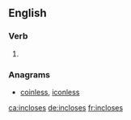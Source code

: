 ==English==

===Verb===
{{head|en|verb form}}

# {{en-third-person singular of|inclose}}

===Anagrams===
* [[coinless#English|coinless]], [[iconless#English|iconless]]

[[ca:incloses]]
[[de:incloses]]
[[fr:incloses]]